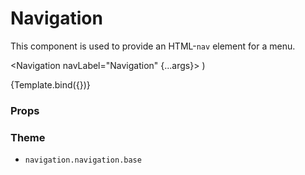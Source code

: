 
<Meta title="Components/Menu/Navigation" component={Navigation} />

# Navigation

This component is used to provide an HTML-`nav` element for a menu.

  <Navigation navLabel="Navigation" {...args}>
    <NavigationItemButton text="Button 1" icon={IconArrowDropDownCircle} />
    <NavigationItemButton text="Button 2" icon={IconArrowDropDownCircle} />
    <NavigationItemButton text="Button 3" icon={IconArrowDropDownCircle} />
  </Navigation>
)

<Canvas>
  <Story name="Default">{Template.bind({})}</Story>
</Canvas>

### Props

<ArgsTable story="Default" />

### Theme

- `navigation.navigation.base`
